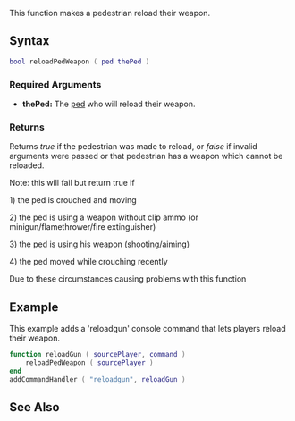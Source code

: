 
{{Server function}}
This function makes a pedestrian reload their weapon.

==Syntax== 
<syntaxhighlight lang="lua">
bool reloadPedWeapon ( ped thePed )
</syntaxhighlight> 
{{OOP||[[/ped.md|ped]]:reloadWeapon}}

===Required Arguments=== 
*'''thePed:''' The [[/ped.md|ped]] who will reload their weapon.

===Returns===
Returns ''true'' if the pedestrian was made to reload, or ''false'' if invalid arguments were passed or that pedestrian has a weapon which cannot be reloaded.

Note: this will fail but return true if

1) the ped is crouched and moving

2) the ped is using a weapon without clip ammo (or minigun/flamethrower/fire
extinguisher)

3) the ped is using his weapon (shooting/aiming)

4) the ped moved while crouching recently

Due to these circumstances causing problems with this function

==Example== 
This example adds a 'reloadgun' console command that lets players reload their weapon.
<syntaxhighlight lang="lua">
function reloadGun ( sourcePlayer, command )
    reloadPedWeapon ( sourcePlayer )
end
addCommandHandler ( "reloadgun", reloadGun )
</syntaxhighlight>

==See Also==
{{Ped functions}}